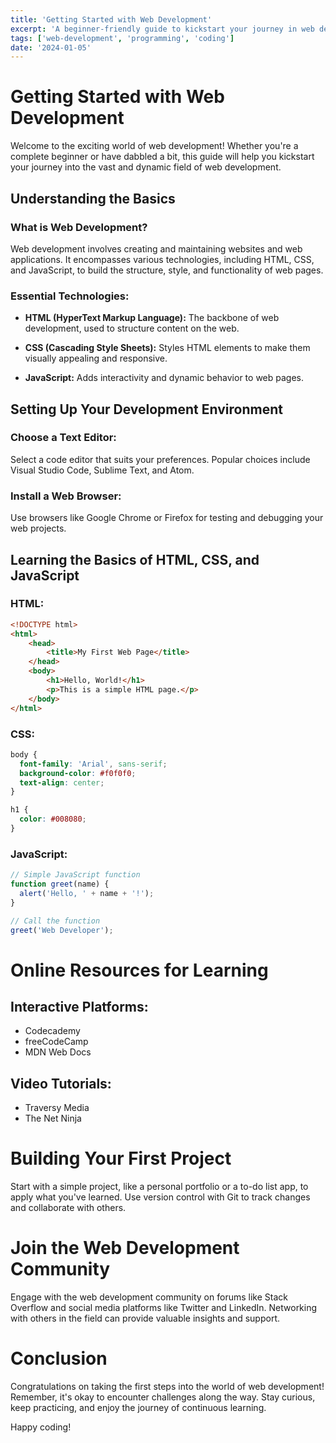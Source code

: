 ```yaml
---
title: 'Getting Started with Web Development'
excerpt: 'A beginner-friendly guide to kickstart your journey in web development.'
tags: ['web-development', 'programming', 'coding']
date: '2024-01-05'
---
```


# Getting Started with Web Development

Welcome to the exciting world of web development! Whether you're a complete beginner or have dabbled a bit, this guide will help you kickstart your journey into the vast and dynamic field of web development.

## Understanding the Basics

### What is Web Development?

Web development involves creating and maintaining websites and web applications. It encompasses various technologies, including HTML, CSS, and JavaScript, to build the structure, style, and functionality of web pages.

### Essential Technologies:

- **HTML (HyperText Markup Language):** The backbone of web development, used to structure content on the web.
  
- **CSS (Cascading Style Sheets):** Styles HTML elements to make them visually appealing and responsive.

- **JavaScript:** Adds interactivity and dynamic behavior to web pages.

## Setting Up Your Development Environment

### Choose a Text Editor:

Select a code editor that suits your preferences. Popular choices include Visual Studio Code, Sublime Text, and Atom.

### Install a Web Browser:

Use browsers like Google Chrome or Firefox for testing and debugging your web projects.

## Learning the Basics of HTML, CSS, and JavaScript

### HTML:

```html title="/src/components/index.html"
<!DOCTYPE html>
<html>
    <head>
        <title>My First Web Page</title>
    </head>
    <body>
        <h1>Hello, World!</h1>
        <p>This is a simple HTML page.</p>
    </body>
</html>
```

### CSS:

```css
body {
  font-family: 'Arial', sans-serif;
  background-color: #f0f0f0;
  text-align: center;
}

h1 {
  color: #008080;
}

```

### JavaScript:

```js
// Simple JavaScript function
function greet(name) {
  alert('Hello, ' + name + '!');
}

// Call the function
greet('Web Developer');
```

# Online Resources for Learning

## Interactive Platforms:
- Codecademy
- freeCodeCamp
- MDN Web Docs
## Video Tutorials:
- Traversy Media
- The Net Ninja

# Building Your First Project
Start with a simple project, like a personal portfolio or a to-do list app, to apply what you've learned. Use version control with Git to track changes and collaborate with others.

# Join the Web Development Community
Engage with the web development community on forums like Stack Overflow and social media platforms like Twitter and LinkedIn. Networking with others in the field can provide valuable insights and support.

# Conclusion
Congratulations on taking the first steps into the world of web development! Remember, it's okay to encounter challenges along the way. Stay curious, keep practicing, and enjoy the journey of continuous learning.

Happy coding!
